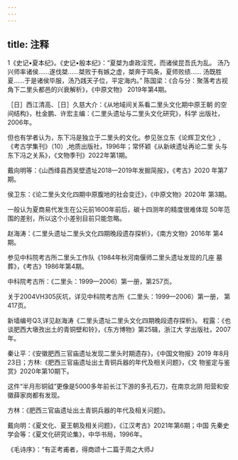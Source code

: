 ```yaml
---
---
---
```

title: 注释
---



1《史记•夏本纪》。《史记•殷本纪》：“夏桀为虐政淫荒，而诸侯昆吾氏为乱。 汤乃兴师率诸侯……遂伐桀……桀败于有嫉之虚，桀奔于鸣条，夏师败绩…… 汤既胜夏……于是诸侯毕服，汤乃践天子位，平定海内。” 陈国梁：《合与分：聚落考古视角下二里头都邑的兴衰解析》，《中原文物》 2019年第4期。

［日］西江清高、［日］久慈大介：《从地域间关系看二里头文化期中原王朝 的空间结构》，杜金鹏、许宏主编：《二里头遗址与二里头文化研究》，科学 出版社，2006年。

但也有学者认为，东下冯是独立于二里头的文化。参见张立东《论辉卫文化》, 《考古学集刊》（10）,地质出版社，1996年；常怀颖《从新峡遗址再论二里 头与东下冯之关系》，《文物季刊》2022年第1期。

戴向明等：《山西绛县西吴壁遗址2018—2019年发掘简报》，《考古》2020 年第7期。

侯卫东：《论二里头文化四期中原腹地的社会变迁》，《中原文物》2020年 第3期。

一般认为夏商易代发生在公元前1600年前后，碳十四测年的精度很难体现 50年范围的差别，所以这个小差别目前只能忽略。

赵海涛：《二里头遗址二里头文化四期晚段遗存探析》，《南方文物》2016年 第4期。

参见中科院考古所二里头工作队《1984年秋河南偃师二里头遗址发现的几座 墓葬》，《考古》1986年第4期。

中科院考古所：《二里头：1999—2006）第一册，第257页。

关于2004VH305灰坑，详见中科院考古所《二里头：1999—2006）第一册， 第417页。

新墙编号Q3,详见赵海涛《二里头遗址二里头文化四期晚段遗存探析》。 程露：《也谈肥西大墩孜出土的青铜壁和铃》，《东方博物》第25辑，浙江大 学出版社，2007年。

秦让平：《安徽肥西三官庙遗址发现二里头时期遗存》，《中国文物报》2019 年8月23日；方林:《肥西三官庙遗址出土青铜兵器的年代及相关问题》，《文 物鉴定与鉴赏》2020年第10期下。

这件“半月形铜钺”更像是5000多年前长江下游的多孔石刀，在南京北阴 阳营和安徽薛家岗都有发现。

方林：《肥西三官庙遗址出土青铜兵器的年代及相关问题》。

戴向明：《夏文化、夏王朝及相关问题》，《江汉考古》2021年第6期；中国 先秦史学会等：《夏文化研究论集》，中华书局，1996年。

《毛诗序》：“有正考甫者，得商颂十二篇于周之大师J